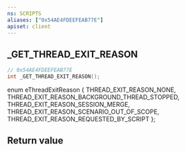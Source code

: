 ```yaml
---
ns: SCRIPTS
aliases: ["0x54AE4FDEEFEAB77E"]
apiset: client
---
```

## _GET_THREAD_EXIT_REASON

```c
// 0x54AE4FDEEFEAB77E
int _GET_THREAD_EXIT_REASON();
```

enum eThreadExitReason
{
	THREAD_EXIT_REASON_NONE,
	THREAD_EXIT_REASON_BACKGROUND_THREAD_STOPPED,
	THREAD_EXIT_REASON_SESSION_MERGE,
	THREAD_EXIT_REASON_SCENARIO_OUT_OF_SCOPE,
	THREAD_EXIT_REASON_REQUESTED_BY_SCRIPT
};


## Return value